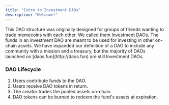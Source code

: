 ```yaml
---
title: "Intro to Investment DAOs"
description: "Welcome!"
---
```


<Note>
  This DAO structure was originally designed for groups of friends wanting to trade memecoins with each other. We called them Investment DAOs.
</Note>

<Note>
  The funds in an investment DAO are meant to be used for investing in other on-chain assets.
</Note>

<Note>
  We have expanded our definition of a DAO to include any community with a mission and a treasury, but the majority of DAOs launched on [daos.fun](http://daos.fun) are still Investment DAOs.
</Note>

### DAO Lifecycle

1. Users contribute funds to the DAO.
2. Users receive DAO tokens in return.
3. The creator trades the pooled assets on-chain.
4. DAO tokens can be burned to redeem the fund's assets at expiration.